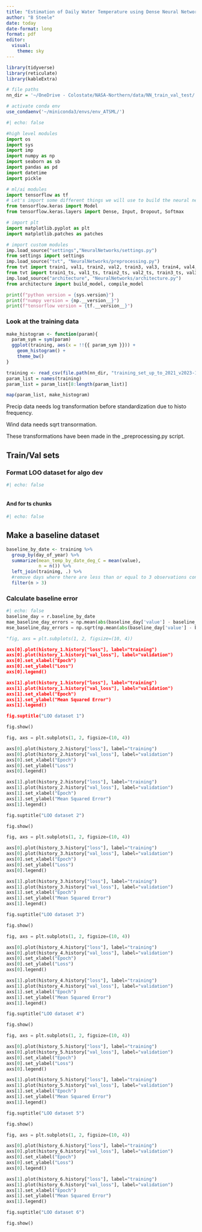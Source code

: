 ```yaml
---
title: "Estimation of Daily Water Temperature using Dense Neural Networks"
author: "B Steele"
date: today
date-format: long
format: pdf
editor: 
  visual:
    theme: sky
---
```


```r
library(tidyverse)
library(reticulate)
library(kableExtra)

# file paths
nn_dir = '~/OneDrive - Colostate/NASA-Northern/data/NN_train_val_test/'

# activate conda env
use_condaenv('~/miniconda3/envs/env_ATSML/')

```

```python
#| echo: false

#high level modules
import os
import sys
import imp
import numpy as np
import seaborn as sb
import pandas as pd
import datetime
import pickle

# ml/ai modules
import tensorflow as tf
# Let's import some different things we will use to build the neural network
from tensorflow.keras import Model
from tensorflow.keras.layers import Dense, Input, Dropout, Softmax

# import plt
import matplotlib.pyplot as plt
import matplotlib.patches as patches

# import custom modules
imp.load_source("settings","NeuralNetworks/settings.py")
from settings import settings
imp.load_source("tvt", "NeuralNetworks/preprocessing.py")
from tvt import train1, val1, train2, val2, train3, val3, train4, val4, train5, val5, train6, val6
from tvt import train1_ts, val1_ts, train2_ts, val2_ts, train3_ts, val3_ts, train4_ts, val4_ts
imp.load_source("architecture", "NeuralNetworks/architecture.py")
from architecture import build_model, compile_model

print(f"python version = {sys.version}")
print(f"numpy version = {np.__version__}")
print(f"tensorflow version = {tf.__version__}")
```

### Look at the training data

```r
make_histogram <- function(param){
  param_sym = sym(param)
  ggplot(training, aes(x = !!{{ param_sym }})) +
    geom_histogram() +
    theme_bw()
}

training <- read_csv(file.path(nn_dir, "training_set_up_to_2021_v2023-11-08.csv"))
param_list = names(training)
param_list = param_list[8:length(param_list)]

map(param_list, make_histogram)
```

Precip data needs log transformation before standardization due to histo frequency.

Wind data needs sqrt transormation.

These transformations have been made in the _preprocessing.py script.

## Train/Val sets

### Format LOO dataset for algo dev

```python
#| echo: false



```

#### And for ts chunks

```python
#| echo: false

```

## Make a baseline dataset

```r
baseline_by_date <- training %>% 
  group_by(day_of_year) %>% 
  summarize(mean_temp_by_date_deg_C = mean(value),
            n = n()) %>% 
  left_join(training, .) %>% 
  #remove days where there are less than or equal to 3 observations contributing to the mean
  filter(n > 3)
```

### Calculate baseline error

```python
#| echo: false
baseline_day = r.baseline_by_date
mae_baseline_day_errors = np.mean(abs(baseline_day['value'] - baseline_day['mean_temp_by_date_deg_C']))
mse_baseline_day_errors = np.sqrt(np.mean(abs(baseline_day['value'] - baseline_day['mean_temp_by_date_deg_C'])**2))
```


```python
"fig, axs = plt.subplots(1, 2, figsize=(10, 4))

axs[0].plot(history_1.history["loss"], label="training")
axs[0].plot(history_1.history["val_loss"], label="validation")
axs[0].set_xlabel("Epoch")
axs[0].set_ylabel("Loss")
axs[0].legend()

axs[1].plot(history_1.history["loss"], label="training")
axs[1].plot(history_1.history["val_loss"], label="validation")
axs[1].set_xlabel("Epoch")
axs[1].set_ylabel("Mean Squared Error")
axs[1].legend()

fig.suptitle("LOO dataset 1")

fig.show()
```


```python
fig, axs = plt.subplots(1, 2, figsize=(10, 4))

axs[0].plot(history_2.history["loss"], label="training")
axs[0].plot(history_2.history["val_loss"], label="validation")
axs[0].set_xlabel("Epoch")
axs[0].set_ylabel("Loss")
axs[0].legend()

axs[1].plot(history_2.history["loss"], label="training")
axs[1].plot(history_2.history["val_loss"], label="validation")
axs[1].set_xlabel("Epoch")
axs[1].set_ylabel("Mean Squared Error")
axs[1].legend()

fig.suptitle("LOO dataset 2")

fig.show()
```

```python
fig, axs = plt.subplots(1, 2, figsize=(10, 4))

axs[0].plot(history_3.history["loss"], label="training")
axs[0].plot(history_3.history["val_loss"], label="validation")
axs[0].set_xlabel("Epoch")
axs[0].set_ylabel("Loss")
axs[0].legend()

axs[1].plot(history_3.history["loss"], label="training")
axs[1].plot(history_3.history["val_loss"], label="validation")
axs[1].set_xlabel("Epoch")
axs[1].set_ylabel("Mean Squared Error")
axs[1].legend()

fig.suptitle("LOO dataset 3")

fig.show()
```

```python
fig, axs = plt.subplots(1, 2, figsize=(10, 4))

axs[0].plot(history_4.history["loss"], label="training")
axs[0].plot(history_4.history["val_loss"], label="validation")
axs[0].set_xlabel("Epoch")
axs[0].set_ylabel("Loss")
axs[0].legend()

axs[1].plot(history_4.history["loss"], label="training")
axs[1].plot(history_4.history["val_loss"], label="validation")
axs[1].set_xlabel("Epoch")
axs[1].set_ylabel("Mean Squared Error")
axs[1].legend()

fig.suptitle("LOO dataset 4")

fig.show()
```

```python
fig, axs = plt.subplots(1, 2, figsize=(10, 4))

axs[0].plot(history_5.history["loss"], label="training")
axs[0].plot(history_5.history["val_loss"], label="validation")
axs[0].set_xlabel("Epoch")
axs[0].set_ylabel("Loss")
axs[0].legend()

axs[1].plot(history_5.history["loss"], label="training")
axs[1].plot(history_5.history["val_loss"], label="validation")
axs[1].set_xlabel("Epoch")
axs[1].set_ylabel("Mean Squared Error")
axs[1].legend()

fig.suptitle("LOO dataset 5")

fig.show()
```

```python
fig, axs = plt.subplots(1, 2, figsize=(10, 4))

axs[0].plot(history_6.history["loss"], label="training")
axs[0].plot(history_6.history["val_loss"], label="validation")
axs[0].set_xlabel("Epoch")
axs[0].set_ylabel("Loss")
axs[0].legend()

axs[1].plot(history_6.history["loss"], label="training")
axs[1].plot(history_6.history["val_loss"], label="validation")
axs[1].set_xlabel("Epoch")
axs[1].set_ylabel("Mean Squared Error")
axs[1].legend()

fig.suptitle("LOO dataset 6")

fig.show()
```